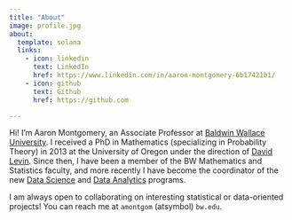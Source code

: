 ```yaml
---
title: "About"
image: profile.jpg
about:
  template: solana
  links:
    - icon: linkedin
      text: LinkedIn
      href: https://www.linkedin.com/in/aaron-montgomery-6b17421b1/
    - icon: github
      text: Github
      href: https://github.com

---
```


Hi! I’m Aaron Montgomery, an Associate Professor at 
[Baldwin Wallace University](https://www.bw.edu/). I received a PhD in 
Mathematics (specializing in Probability Theory) in 2013 at the University of 
Oregon under the direction of [David Levin](https://darkwing.uoregon.edu/~dlevin/).
Since then, I have been a member of the BW Mathematics and Statistics faculty, 
and more recently I have become the coordinator of the new 
[Data Science](https://www.bw.edu/academics/undergraduate/data-science/) and
[Data Analytics](https://www.bw.edu/academics/undergraduate/data-analytics/)
programs.

I am always open to collaborating on interesting statistical or data-oriented 
projects! You can reach me at `amontgom` (atsymbol) `bw.edu`.